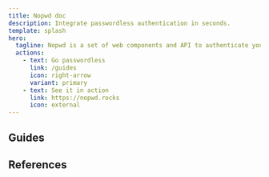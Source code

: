 ```yaml
---
title: Nopwd doc
description: Integrate passwordless authentication in seconds.
template: splash
hero:
  tagline: Nopwd is a set of web components and API to authenticate your users using email link or Passkeys authentication.
  actions:
    - text: Go passwordless
      link: /guides
      icon: right-arrow
      variant: primary
    - text: See it in action
      link: https://nopwd.rocks
      icon: external
---
```


## Guides


<CardGrid>
  <LinkCard
    title="Authenticating with email magic-link"
    description="Onboard your users with a one-click email authentication"
    href="/guides/email"
  />
  <LinkCard
    title="Authenticating with Passkeys"
    description="Delight them with biometric authentication right in the browser"
    href="/guides/passkeys"
  />
  <LinkCard
    title="Customizing components"
    description="Match our components with your brand"
    href="/guides/customization"
  />
  <LinkCard
    title="Verifying an access token"
    description="Check the authentication from your backend to create the user session"
    href="/guides/tokens"
  />
</CardGrid>

## References

<CardGrid>
  <LinkCard title="Components" description="" href="/reference/components" />
  <LinkCard title="API" description="" href="/reference/api" />
</CardGrid>
